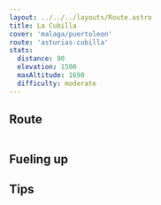 ```yaml
---
layout: ../../../layouts/Route.astro
title: La Cubilla
cover: 'malaga/puertoleon'
route: 'asturias-cubilla'
stats:
  distance: 90
  elevation: 1500
  maxAltitude: 1690
  difficulty: moderate
---
```


## Route

<img
  src="/routes/asturias/cubilla.png"
  alt=""
  class="mt-4 mb-8"
  height={10}
/>

## Fueling up

## Tips
